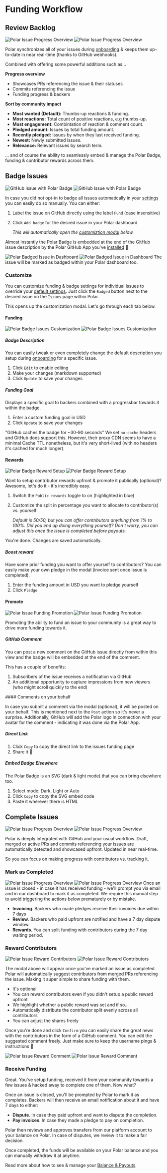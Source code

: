 
# Funding Workflow

## Review Backlog
![Polar Issue Progress Overview](/assets/docs/maintainers/issue-funding/polar-issue-progress-light.jpg#only-light)
![Polar Issue Progress Overview](/assets/docs/maintainers/issue-funding/polar-issue-progress-dark.jpg#only-dark)

Polar synchronizes all of your issues during
[onboarding](/docs/overview/issue-funding/getting-started#install-the-polar-github-app) & keeps them up-to-date
in near real-time (thanks to GitHub webhooks).

Combined with offering some powerful additions such as...

**Progress overview**

- Showcases PRs referencing the issue & their statuses
- Commits referencing the issue
- Funding progress & backers


**Sort by community impact**

- **Most wanted (Default):** Thumbs-up reactions & funding.
- **Most reactions:** Total count of positive reactions, e.g thumbs-up.
- **Most engagement:** Combintation of reaction & comment count.
- **Pledged amount:** Issues by total funding amount.
- **Recently pledged:** Issues by when they last received funding.
- **Newest:** Newly submitted issues.
- **Relevance:** Relevant issues by search term.

... and of course the ability to seamlessly embed & manage the Polar Badge,
funding & contributor rewards across them.


## Badge Issues

![GitHub Issue with Polar Badge](/assets/docs/maintainers/issue-funding/gh-badged-dark.jpg#only-dark)
![GitHub Issue with Polar Badge](/assets/docs/maintainers/issue-funding/gh-badged-light.jpg#only-light)

In case you did not opt-in to
badge all issues automatically in your
[settings](/docs/overview/issue-funding/getting-started#embed-settings)
you can easily do so manually. You can either:

1. Label the issue on GitHub directly using the label `Fund` (case insensitive)
2. Click `Add badge` for the desired issue in your Polar dashboard

    *This will automatically open the [customiztion modal](#customize-badge) below.*

Almost instantly the Polar Badge is embedded at the end of
the GitHub issue description by the Polar GitHub App you've
[installed](/docs/overview/issue-funding/getting-started#install-the-polar-github-app) 🎉

![Polar Badged Issue in Dashboard](/assets/docs/maintainers/issue-funding/polar-issue-badged-light.jpg#only-light)
![Polar Badged Issue in Dashboard](/assets/docs/maintainers/issue-funding/polar-issue-badged-dark.jpg#only-dark)
The issue will be marked as badged within your Polar dashboard too.

### Customize

You can customize funding & badge settings for individual issues to override
your [default
settings](/docs/overview/issue-funding/getting-started#badge-settings). Just click the
`Badged` button next to the desired issue on the `Issues` page within Polar.

This opens up the customization modal. Let's go through each tab below.

#### Funding
![Polar Badge Issues Customization](/assets/docs/maintainers/issue-funding/polar-issue-badge-custom-light.jpg#only-light)
![Polar Badge Issues Customization](/assets/docs/maintainers/issue-funding/polar-issue-badge-custom-dark.jpg#only-dark)

##### Badge Description

You can easily tweak or even completely change the default description you setup
during
[onboarding](/docs/overview/issue-funding/getting-started#markdown-description)
for a specific issue.

1. Click `Edit` to enable editing
2. Make your changes (markdown supported)
3. Click `Update` to save your changes

##### Funding Goal

Displays a specific goal to backers combined with a progressbar towards it
within the badge.

1. Enter a custom funding goal in USD
2. Click `Update` to save your changes

"GitHub caches the badge for ~30-90 seconds"
    We set `no-cache` headers and GitHub does support this. However, their proxy CDN
    seems to have a minimal Cache TTL nonetheless, but it's very short-lived
    (with no headers it's cached for much longer).


#### Rewards

![Polar Badge Reward Setup](/assets/docs/maintainers/issue-funding/polar-issue-rewards-light.jpg#only-light)
![Polar Badge Reward Setup](/assets/docs/maintainers/issue-funding/polar-issue-rewards-dark.jpg#only-dark)

Want to setup contributor rewards upfront & promote it publically (optional)? Awesome,
let's do it - it's incredibly easy.

1. Switch the `Public rewards` toggle to on (highlighted in blue)
2. Customize the split in percentage you want to allocate to contributor(s) vs.
   yourself

    *Default is 50/50, but you can offer contributors anything from 1% to 100%.
    Did you end up doing everything yourself? Don't worry, you can adjust this
    once the issue is completed before payouts.*

You're done. Changes are saved automatically.

##### Boost reward

Have some prior funding you want to offer yourself to contributors? You can
easily make your own pledge in the modal (invoice sent once issue is completed).

1. Enter the funding amount in USD you want to pledge yourself
2. Click `Pledge`

#### Promote

![Polar Issue Funding Promotion](/assets/docs/maintainers/issue-funding/polar-issue-promote-light.jpg#only-light)
![Polar Issue Funding Promotion](/assets/docs/maintainers/issue-funding/polar-issue-promote-dark.jpg#only-dark)

Promoting the ability to fund an issue to your community is a great way to drive
more funding towards it.

##### GitHub Comment

You can post a new comment on the GitHub issue directly from within this view
and the badge will be embedded at the end of the comment.

This has a couple of benefits:

1. Subscribers of the issue receives a notification via GitHub
2. An additional opportunity to capture impressions from new viewers (who might
   scroll quickly to the end)

<BrowserCallout type="NOTE">
#### Comments on your behalf
    
In case you submit a comment via the modal (optional), it will be posted on
your behalf. This is mentioned next to the `Post` action so it's never a
surprise. Additionally, GitHub will add the Polar logo in connection with
your avatar for the comment - indicating it was done via the Polar App.
</BrowserCallout>

##### Direct Link

1. Click `Copy` to copy the direct link to the issues funding page
2. Share it 🙂


##### Embed Badge Elsewhere

The Polar Badge is an SVG (dark & light mode) that you can bring elsewhere too.

1. Select mode: Dark, Light or Auto
2. Click `Copy` to copy the SVG embed code
3. Paste it wherever there is HTML

## Complete Issues

![Polar Issue Progress Overview](/assets/docs/maintainers/issue-funding/polar-issue-progress-light.jpg#only-light)
![Polar Issue Progress Overview](/assets/docs/maintainers/issue-funding/polar-issue-progress-dark.jpg#only-dark)

Polar is deeply integrated with GitHub and your usual workflow. Draft, merged or
active PRs and commits referencing your issues are automatically detected and
showcased upfront. Updated in near real-time.

So you can focus on making progress with contributors vs. tracking it.


### Mark as Completed

![Polar Issue Progress Overview](/assets/docs/maintainers/issue-funding/polar-issue-completed-light.jpg#only-light)
![Polar Issue Progress Overview](/assets/docs/maintainers/issue-funding/polar-issue-completed-dark.jpg#only-dark)
Once an issue is closed - in case it has received funding - we'll prompt you via
email and in our dashboard to mark it as completed. We require this manual step
to avoid triggering the actions below prematurely or by mistake.

- **Invoicing**. Backers who made pledges receive their invoices due within 7
    days
- **Review**. Backers who paid upfront are notified and have a 7 day dispute
  window.
- **Rewards**. You can split funding with contributors during the 7 day
    waiting period.

### Reward Contributors

![Polar Issue Reward Contributors](/assets/docs/maintainers/issue-funding/polar-reward-prompt-light.jpg#only-light)
![Polar Issue Reward Contributors](/assets/docs/maintainers/issue-funding/polar-reward-prompt-dark.jpg#only-dark)

The modal above will appear once you've marked an issue as completed. Polar will
automatically suggest contributors from merged PRs referencing the issue. Making
it super simple to share funding with them.

- It's optional
- You can reward contributors even if you didn't setup a public reward upfront
- We highlight whether a public reward was set and if so...
- Automatically distribute the contributor split evenly across all contributors
- You can adjust the shares freely

Once you're done and click `Confirm` you can easily share the great news with
the contributors in the form of a GitHub comment. You can edit the suggested
comment freely. Just make sure to keep the username pings & instructions 🙂

![Polar Issue Reward Comment](/assets/docs/maintainers/issue-funding/polar-reward-comment-light.jpg#only-light)
![Polar Issue Reward Comment](/assets/docs/maintainers/issue-funding/polar-reward-comment-dark.jpg#only-dark)

### Receive Funding

Great. You've setup funding, received it from your community towards a few
issues & hacked away to complete one of them. Now what?

Once an issue is closed, you'll be prompted by Polar to mark it as completes.
Backers will then receive an email notification about it and have 7 days to
either:

- **Dispute**. In case they paid upfront and want to dispute the completion.
- **Pay invoices**. In case they made a pledge to pay on completion.

Polar then reviews and approves transfers from our platform account to your
balance on Polar. In case of disputes, we review it to make a fair decision.

Once completed, the funds will be available on your Polar balance and you can
manually withdraw it at anytime.

Read more about how to see & manage your [Balance & Payouts](/payment/#payouts).
